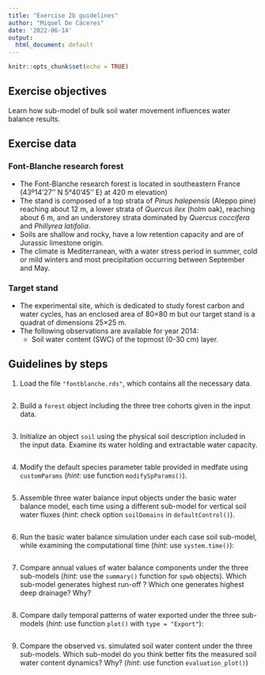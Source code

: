 ```yaml
---
title: "Exercise 2b guidelines"
author: "Miquel De Cáceres"
date: '2022-06-14'
output:
  html_document: default
---
```


```r
knitr::opts_chunk$set(echo = TRUE)
```



## Exercise objectives

Learn how sub-model of bulk soil water movement influences water balance results.

## Exercise data
### Font-Blanche research forest

 + The Font-Blanche research forest is located in southeastern France (43º14'27'' N 5°40'45'' E) at 420 m elevation)
 + The stand is composed of a top strata of *Pinus halepensis* (Aleppo pine) reaching about 12 m, a lower strata of *Quercus ilex* (holm oak), reaching about 6 m, and an understorey strata dominated by *Quercus coccifera* and *Phillyrea latifolia*. 
 + Soils are shallow and rocky, have a low retention capacity and are of Jurassic limestone origin. 
 + The climate is Mediterranean, with a water stress period in summer, cold or mild winters and most precipitation occurring between September and May. 


### Target stand

+ The experimental site, which is dedicated to study forest carbon and water cycles, has an enclosed area of 80×80 m but our target stand is a quadrat of dimensions 25×25 m. 
+ The following observations are available for year 2014:
   + Soil water content (SWC) of the topmost (0-30 cm) layer.

## Guidelines by steps

1. Load the file `"fontblanche.rds"`, which contains all the necessary data.

```r

```

2. Build a `forest` object including the three tree cohorts given in the input data.

```r

```

3. Initialize an object `soil` using the physical soil description included in the input data. Examine its water holding and extractable water capacity.

```r

```

4. Modify the default species parameter table provided in medfate using `customParams` (*hint*: use function `modifySpParams()`).

```r

```

5. Assemble three water balance input objects under the basic water balance model, each time using a different sub-model for vertical soil water fluxes (*hint*: check option `soilDomains` in `defaultControl()`).

```r

```

6. Run the basic water balance simulation under each case soil sub-model, while examining the computational time (*hint*: use `system.time()`):

```r

```

7. Compare annual values of water balance components under the three sub-models (*hint*: use the `summary()` function for `spwb` objects). Which sub-model generates highest run-off ? Which one generates highest deep drainage? Why?

```r

```

8. Compare daily temporal patterns of water exported under the three sub-models (*hint*: use function `plot()` with `type = "Export"`):

```r

```

9. Compare the observed vs. simulated soil water content under the three sub-models. Which sub-model do you think better fits the measured soil water content dynamics? Why? (*hint*: use function `evaluation_plot()`)

```r

```

